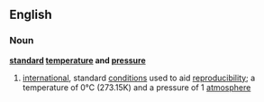 ==English==
===Noun===
'''[[standard]] [[temperature]] and [[pressure]]'''
#{{chemistry}} [[international]], standard [[condition]]s used to aid [[reproducibility]]; a temperature of 0°C (273.15K) and a pressure of 1 [[atmosphere]]